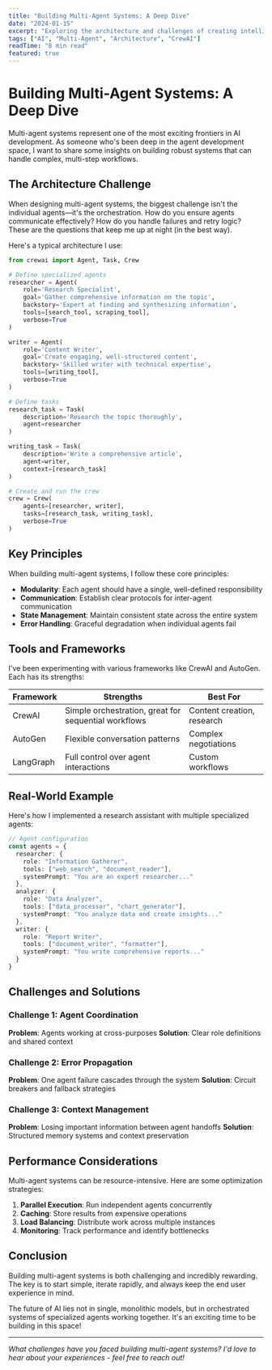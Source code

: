 ```yaml
---
title: "Building Multi-Agent Systems: A Deep Dive"
date: "2024-01-15"
excerpt: "Exploring the architecture and challenges of creating intelligent agent systems that work together seamlessly."
tags: ["AI", "Multi-Agent", "Architecture", "CrewAI"]
readTime: "8 min read"
featured: true
---
```


# Building Multi-Agent Systems: A Deep Dive

Multi-agent systems represent one of the most exciting frontiers in AI development. As someone who's been deep in the agent development space, I want to share some insights on building robust systems that can handle complex, multi-step workflows.

## The Architecture Challenge

When designing multi-agent systems, the biggest challenge isn't the individual agents—it's the orchestration. How do you ensure agents communicate effectively? How do you handle failures and retry logic? These are the questions that keep me up at night (in the best way).

Here's a typical architecture I use:

```python
from crewai import Agent, Task, Crew

# Define specialized agents
researcher = Agent(
    role='Research Specialist',
    goal='Gather comprehensive information on the topic',
    backstory='Expert at finding and synthesizing information',
    tools=[search_tool, scraping_tool],
    verbose=True
)

writer = Agent(
    role='Content Writer',
    goal='Create engaging, well-structured content',
    backstory='Skilled writer with technical expertise',
    tools=[writing_tool],
    verbose=True
)

# Define tasks
research_task = Task(
    description='Research the topic thoroughly',
    agent=researcher
)

writing_task = Task(
    description='Write a comprehensive article',
    agent=writer,
    context=[research_task]
)

# Create and run the crew
crew = Crew(
    agents=[researcher, writer],
    tasks=[research_task, writing_task],
    verbose=True
)
```

## Key Principles

When building multi-agent systems, I follow these core principles:

- **Modularity**: Each agent should have a single, well-defined responsibility
- **Communication**: Establish clear protocols for inter-agent communication
- **State Management**: Maintain consistent state across the entire system
- **Error Handling**: Graceful degradation when individual agents fail

## Tools and Frameworks

I've been experimenting with various frameworks like CrewAI and AutoGen. Each has its strengths:

| Framework | Strengths | Best For |
|-----------|-----------|----------|
| CrewAI | Simple orchestration, great for sequential workflows | Content creation, research |
| AutoGen | Flexible conversation patterns | Complex negotiations |
| LangGraph | Full control over agent interactions | Custom workflows |

## Real-World Example

Here's how I implemented a research assistant with multiple specialized agents:

```typescript
// Agent configuration
const agents = {
  researcher: {
    role: "Information Gatherer",
    tools: ["web_search", "document_reader"],
    systemPrompt: "You are an expert researcher..."
  },
  analyzer: {
    role: "Data Analyzer", 
    tools: ["data_processor", "chart_generator"],
    systemPrompt: "You analyze data and create insights..."
  },
  writer: {
    role: "Report Writer",
    tools: ["document_writer", "formatter"],
    systemPrompt: "You write comprehensive reports..."
  }
}
```

## Challenges and Solutions

### Challenge 1: Agent Coordination
**Problem**: Agents working at cross-purposes
**Solution**: Clear role definitions and shared context

### Challenge 2: Error Propagation
**Problem**: One agent failure cascades through the system
**Solution**: Circuit breakers and fallback strategies

### Challenge 3: Context Management
**Problem**: Losing important information between agent handoffs
**Solution**: Structured memory systems and context preservation

## Performance Considerations

Multi-agent systems can be resource-intensive. Here are some optimization strategies:

1. **Parallel Execution**: Run independent agents concurrently
2. **Caching**: Store results from expensive operations
3. **Load Balancing**: Distribute work across multiple instances
4. **Monitoring**: Track performance and identify bottlenecks

## Conclusion

Building multi-agent systems is both challenging and incredibly rewarding. The key is to start simple, iterate rapidly, and always keep the end user experience in mind.

The future of AI lies not in single, monolithic models, but in orchestrated systems of specialized agents working together. It's an exciting time to be building in this space!

---

*What challenges have you faced building multi-agent systems? I'd love to hear about your experiences - feel free to reach out!*